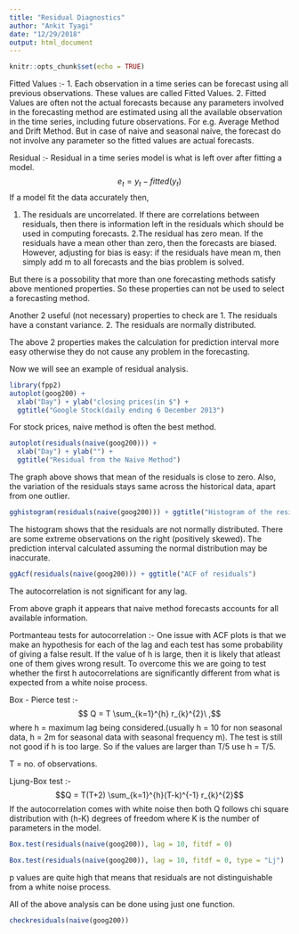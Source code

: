 ```yaml
---
title: "Residual Diagnostics"
author: "Ankit Tyagi"
date: "12/29/2018"
output: html_document
---
```


```r
knitr::opts_chunk$set(echo = TRUE)
```

Fitted Values :- 
1. Each observation in a time series can be forecast using all previous observations. These values are called Fitted Values. 
2. Fitted Values are often not the actual forecasts because any parameters involved in the forecasting method are estimated using all the available observation in the time series, including future observations. For e.g. Average Method and Drift Method. But in case of naive and seasonal naive, the forecast do not involve any parameter so the fitted values are actual forecasts.

Residual :- Residual in a time series model is what is left over after fitting a model. 
$$e_t = y_t - fitted(y_t)$$
If a model fit the data accurately then,

1. The residuals are uncorrelated. If there are correlations between residuals, then there is information left in the residuals which should be used in computing forecasts.
2.The residual has zero mean. If the residuals have a mean other than zero, then the forecasts are biased. However, adjusting for bias is easy: if the residuals have mean m, then simply add m to all forecasts and the bias problem is solved.

But there is a possobility that more than one forecasting methods satisfy above mentioned properties. So these properties can not be used to select a forecasting method.

Another 2 useful (not necessary) properties to check are 
1. The residuals have a constant variance.
2. The residuals are normally distributed.

The above 2 properties makes the calculation for prediction interval more easy otherwise they do not cause any problem in the forecasting.

Now we will see an example of residual analysis.
```r
library(fpp2)
autoplot(goog200) +
  xlab("Day") + ylab("closing prices(in $") +
  ggtitle("Google Stock(daily ending 6 December 2013")
```

For stock prices, naive method is often the best method.

```r
autoplot(residuals(naive(goog200))) + 
  xlab("Day") + ylab("") +
  ggtitle("Residual from the Naive Method")
```

The graph above shows that mean of the residuals is close to zero. Also, the variation of the residuals stays same across the historical data, apart from one outlier.
```r
gghistogram(residuals(naive(goog200))) + ggtitle("Histogram of the residuals")
```

The histogram shows that the residuals are not normally distributed. There are some extreme observations on the right (positively skewed). The prediction interval calculated assuming the normal distribution may be inaccurate.
```r
ggAcf(residuals(naive(goog200))) + ggtitle("ACF of residuals")
```

The autocorrelation is not significant for any lag. 

From above graph it appears that naive method forecasts accounts for all available information.

Portmanteau tests for autocorrelation :-
One issue with ACF plots is that we make an hypothesis for each of the lag and each test has some probability of giving a false result. If the value of h is large, then it is likely that atleast one of them gives wrong result.
To overcome this we are going to test whether the first h autocorrelations are significantly different from what is expected from a white noise process. 

Box - Pierce test :- 
$$ Q = T \sum_{k=1}^{h} r_{k}^{2}\  ,$$
where h = maximum lag being considered.(usually h = 10 for non seasonal data, h = 2m for seasonal data with seasonal frequency m). The test is still not good if h is too large. So if the values are larger than T/5 use h = T/5.

T = no. of observations.

Ljung-Box test :- $$Q = T(T+2)  \sum_{k=1}^{h}(T-k)^{-1} r_{k}^{2}$$
If the autocorrelation comes with white noise then both Q follows chi square distribution with (h-K) degrees of freedom where K is the number of parameters in the model.

```r
Box.test(residuals(naive(goog200)), lag = 10, fitdf = 0)
```
```r
Box.test(residuals(naive(goog200)), lag = 10, fitdf = 0, type = "Lj")
```

p values are quite high that means that residuals are not distinguishable from a white noise process.

All of the above analysis can be done using just one function.
```r
checkresiduals(naive(goog200))
```

